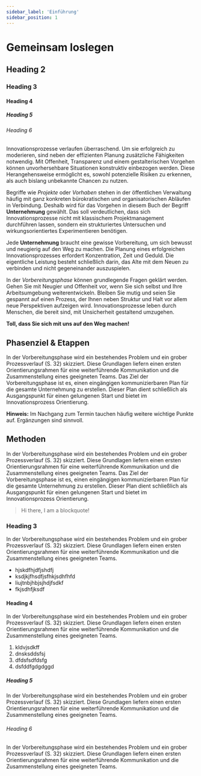```yaml
---
sidebar_label: 'Einführung'
sidebar_position: 1
---
```




# Gemeinsam loslegen

## Heading 2

### Heading 3

#### Heading 4

##### Heading 5

###### Heading 6

Innovationsprozesse verlaufen überraschend. Um sie erfolgreich zu moderieren, sind neben der effizienten Planung zusätzliche Fähigkeiten notwendig. Mit Offenheit, Transparenz und einem gestalterischen Vorgehen können unvorhersehbare Situationen konstruktiv einbezogen werden. Diese Herangehensweise ermöglicht es, sowohl potenzielle Risiken zu erkennen, als auch bislang unbekannte Chancen zu nutzen.

<Checkbox id="hello" group="greeting" label="Gesprächstermin und -ort vereinbaren" />

Begriffe wie _Projekte_ oder _Vorhaben_ stehen in der öffentlichen Verwaltung häufig mit ganz konkreten bürokratischen und organisatorischen Abläufen in Verbindung. Deshalb wird für das Vorgehen in diesem Buch der Begriff **Unternehmung** gewählt. Das soll verdeutlichen, dass sich Innovationsprozesse nicht mit klassischem Projektmanagement durchführen lassen, sondern ein strukturiertes Untersuchen und wirkungsorientiertes Experimentieren benötigen.

Jede **Unternehmung** braucht eine gewisse Vorbereitung, um sich bewusst und neugierig auf den Weg zu machen. Die Planung eines erfolgreichen Innovationsprozesses erfordert Konzentration, Zeit und Geduld. Die eigentliche Leistung besteht schließlich darin, das Alte mit dem Neuen zu verbinden und nicht gegeneinander auszuspielen.

In der _Vorbereitungsphase_ können grundlegende Fragen geklärt werden. Gehen Sie mit Neugier und Offenheit vor, wenn Sie sich selbst und Ihre Arbeitsumgebung weiterentwickeln. Bleiben Sie mutig und seien Sie gespannt auf einen Prozess, der Ihnen neben Struktur und Halt vor allem neue Perspektiven aufzeigen wird. Innovationsprozesse leben durch Menschen, die bereit sind, mit Unsicherheit gestaltend umzugehen.

**Toll, dass Sie sich mit uns auf den Weg machen!**

## Phasenziel & Etappen

In der Vorbereitungsphase wird ein bestehendes Problem und ein grober Prozessverlauf (S. 32) skizziert. Diese Grundlagen liefern einen ersten Orientierungsrahmen für eine weiterführende Kommunikation und die Zusammenstellung eines geeigneten Teams. Das Ziel der Vorbereitungsphase ist es, einen eingängigen kommunizierbaren Plan für die gesamte Unternehmung zu erstellen. Dieser Plan dient schließlich als Ausgangspunkt für einen gelungenen Start und bietet im Innovationsprozess Orientierung.

<Hint>
  <strong>Hinweis:</strong> Im Nachgang zum Termin tauchen häufig weitere wichtige Punkte auf. Ergänzungen sind sinnvoll.
</Hint>

## Methoden

In der Vorbereitungsphase wird ein bestehendes Problem und ein grober Prozessverlauf (S. 32) skizziert. Diese Grundlagen liefern einen ersten Orientierungsrahmen für eine weiterführende Kommunikation und die Zusammenstellung eines geeigneten Teams. Das Ziel der Vorbereitungsphase ist es, einen eingängigen kommunizierbaren Plan für die gesamte Unternehmung zu erstellen. Dieser Plan dient schließlich als Ausgangspunkt für einen gelungenen Start und bietet im Innovationsprozess Orientierung.

> Hi there, I am a blockquote!

### Heading 3

In der Vorbereitungsphase wird ein bestehendes Problem und ein grober Prozessverlauf (S. 32) skizziert. Diese Grundlagen liefern einen ersten Orientierungsrahmen für eine weiterführende Kommunikation und die Zusammenstellung eines geeigneten Teams.

- hjskdfhjdfjshdfj
- ksdjkjfhsdfjsfhkjsdhfhfd
- liujtnbjhbjsjhdjfsdkf
- fkjsdhfjksdf

#### Heading 4

In der Vorbereitungsphase wird ein bestehendes Problem und ein grober Prozessverlauf (S. 32) skizziert. Diese Grundlagen liefern einen ersten Orientierungsrahmen für eine weiterführende Kommunikation und die Zusammenstellung eines geeigneten Teams.

1. kldvjsdkff
2. dnsksddsfsj
3. dfdsfsdfdsfg
4. dsfddfgdgdggd

##### Heading 5

In der Vorbereitungsphase wird ein bestehendes Problem und ein grober Prozessverlauf (S. 32) skizziert. Diese Grundlagen liefern einen ersten Orientierungsrahmen für eine weiterführende Kommunikation und die Zusammenstellung eines geeigneten Teams.

###### Heading 6

In der Vorbereitungsphase wird ein bestehendes Problem und ein grober Prozessverlauf (S. 32) skizziert. Diese Grundlagen liefern einen ersten Orientierungsrahmen für eine weiterführende Kommunikation und die Zusammenstellung eines geeigneten Teams.

